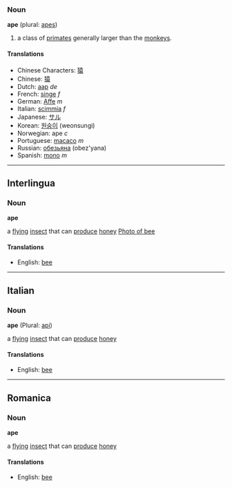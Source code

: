 ===Noun===
'''ape''' (plural: [[apes]])

#a class of [[primate]]s generally larger than the [[monkey]]s.

====Translations====
*Chinese Characters: [[猿]]
*Chinese: [[猿]]
*Dutch: [[aap]] ''de''
*French: [[singe]] ''f''
*German: [[Affe]] ''m''
*Italian: [[scimmia]] ''f''
*Japanese: [[サル]]
*Korean: [[원숭이]] (weonsungi)
*Norwegian: ape ''c''
*Portuguese: [[macaco]] ''m''
*Russian: [[обезьяна]] (obez'yana)
*Spanish: [[mono]] ''m''

----
==Interlingua==
===Noun===
'''ape'''

a [[fly]]ing [[insect]] that can [[produce]] [[honey]]
[[image:bee on flower.jpg|Photo of bee]]

====Translations====
*English: [[bee]]

----
==Italian==
===Noun===
'''ape''' (Plural: [[api]])

a [[fly]]ing [[insect]] that can [[produce]] [[honey]]

====Translations====
*English: [[bee]]
----
==Romanica==
===Noun===
'''ape'''

a [[fly]]ing [[insect]] that can [[produce]] [[honey]]

====Translations====
*English: [[bee]]